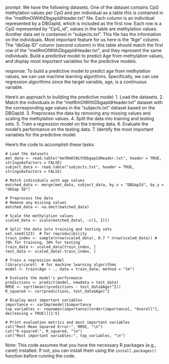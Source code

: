 prompt:
We have the following datasets. One of the dataset contains CpG methylation values per CpG and per individual as a table this is contained in the “metRmOlWithDbgapIdHeader.txt” file. Each column is an individual represented by a DBGapId, which is included as the first row. Each row is a CpG represented by "CpG_id", values in the table are methylation values. Another data set is contained in “subjects.txt”. This file has the information on the individuals. Most important feature for us here is the "Age" column. The "dbGap ID" column (second column) in this table should match the first row of the "metRmOlWithDbgapIdHeader.txt", and they represent the same individuals. Build a predictive model to predict Age from methylation values, and display most important variables for the predictive models. 

response:
To build a predictive model to predict age from methylation values, we can use machine learning algorithms. Specifically, we can use regression algorithms since the target variable, age, is a continuous variable.

Here's an approach to building the predictive model:
1. Load the datasets.
2. Match the individuals in the "metRmOlWithDbgapIdHeader.txt" dataset with the corresponding age values in the "subjects.txt" dataset based on the DBGapId.
3. Preprocess the data by removing any missing values and scaling the methylation values.
4. Split the data into training and testing sets.
5. Train a regression model on the training data.
6. Evaluate the model's performance on the testing data.
7. Identify the most important variables for the predictive model.

Here's the code to accomplish these tasks:

```
# Load the datasets
met_data <- read.table("metRmOlWithDbgapIdHeader.txt", header = TRUE, stringsAsFactors = FALSE)
subject_data <- read.table("subjects.txt", header = TRUE, stringsAsFactors = FALSE)

# Match individuals with age values
matched_data <- merge(met_data, subject_data, by.x = "DBGapId", by.y = "dbGap ID")

# Preprocess the data
# Remove any missing values
matched_data <- na.omit(matched_data)

# Scale the methylation values
scaled_data <- scale(matched_data[, -c(1, 2)]) 

# Split the data into training and testing sets
set.seed(123)  # for reproducibility
train_index <- sample(nrow(scaled_data), 0.7 * nrow(scaled_data)) # 70% for training, 30% for testing
train_data <- scaled_data[train_index, ]
test_data <- scaled_data[-train_index, ]

# Train a regression model
library(caret)  # for machine learning algorithms
model <- train(Age ~ ., data = train_data, method = "lm")

# Evaluate the model's performance
predictions <- predict(model, newdata = test_data)
RMSE <- sqrt(mean((predictions - test_data$Age)^2))
R_squared <- cor(predictions, test_data$Age)^2

# Display most important variables
importance <- varImp(model)$importance
top_variables <- rownames(importance)[order(importance[, "Overall"], decreasing = TRUE)][1:5]

# Print evaluation metrics and most important variables
cat("Root Mean Squared Error:", RMSE, "\n")
cat("R-squared:", R_squared, "\n")
cat("Most important variables:", top_variables, "\n")
```

Note: This code assumes that you have the necessary R packages (e.g., caret) installed. If not, you can install them using the `install.packages()` function before running the code.
